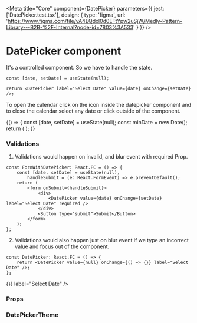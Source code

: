 
<Meta
    title="Core"
    component={DatePicker}
    parameters={{
        jest: ['DatePicker.test.tsx'],
        design: {
            type: 'figma',
            url: 'https://www.figma.com/file/vA4EQdxl0d0ETtYpw2uSjW/Medly-Pattern-Library---B2B-%2F-Internal?node-id=7803%3A533'
        }
    }}
/>

# DatePicker component

It's a controlled component. So we have to handle the state.

```tsx
const [date, setDate] = useState(null);

return <DatePicker label="Select Date" value={date} onChange={setDate} />;
```

To open the calendar click on the icon inside the datepicker component and to close the calendar select any date or click outside of the component.

<Preview withToolbar>
    <Story name="DatePicker">
        {() => {
            const [date, setDate] = useState(null);
            const minDate = new Date();
            return (
                <DatePicker
                    value={date}
                    onChange={setDate}
                    fullWidth={boolean('Full Width', false)}
                    size={select('Size', sizes, 'M')}
                    displayFormat={text('Display Format', 'MM/dd/yyyy')}
                    disabled={boolean('Disabled', false)}
                    placeholder={text('Placeholder', 'MM / DD / YYYY')}
                    label={text('Label', 'Date of Birth')}
                    variant={select('variant', variants, 'outlined')}
                    required={boolean('Required', false)}
                    minSelectableDate={new Date(minDate.getFullYear(), minDate.getMonth(), minDate.getDate())}
                    maxSelectableDate={new Date(2021, 11, 30)}
                />
            );
        }}
    </Story>
</Preview>

### Validations

1. Validations would happen on invalid, and blur event with required Prop.

```tsx
const FormWithDatePicker: React.FC = () => {
    const [date, setDate] = useState(null),
        handleSubmit = (e: React.FormEvent) => e.preventDefault();
    return (
        <form onSubmit={handleSubmit}>
            <div>
                <DatePicker value={date} onChange={setDate} label="Select Date" required />
            </div>
            <Button type="submit">Submit</Button>
        </form>
    );
};
```

<Preview withToolbar>
    <FormWithDatePicker />
</Preview>

2. Validations would also happen just on blur event if we type an incorrect value and focus out of the component.

```tsx
const DatePicker: React.FC = () => {
    return <DatePicker value={null} onChange={() => {}} label="Select Date" />;
};
```

<Preview withToolbar>
    <DatePicker id="without-required" value={null} onChange={() => {}} label="Select Date" />
</Preview>

### Props

<Props of={DatePicker} />

### DatePickerTheme

<Props of={ThemeInterface} />
